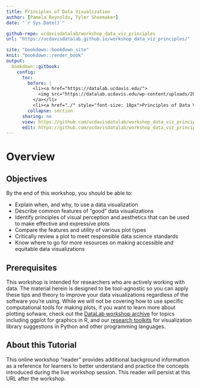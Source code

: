 ```yaml
---
title: Principles of Data Visualization
author: [Pamela Reynolds, Tyler Shoemaker]
date: "`r Sys.Date()`"

github-repo: ucdavisdatalab/workshop_data_viz_principles
url: "https://ucdavisdatalab.github.io/workshop_data_viz_principles/"

site: "bookdown::bookdown_site"
knit: "bookdown::render_book"
output:
  bookdown::gitbook:
    config:
      toc:
        before: |
          <li><a href="https://datalab.ucdavis.edu/">
            <img src="https://datalab.ucdavis.edu/wp-content/uploads/2019/07/datalab-logo-full-color-rgb-1.png" style="height: 100%; width: 100%; object-fit: contain" />
          </a></li>
          <li><a href="./" style="font-size: 18px">Principles of Data Visualization</a></li>
        collapse: section
      sharing: no
      view: https://github.com/ucdavisdatalab/workshop_data_viz_principles/blob/main/%s
      edit: https://github.com/ucdavisdatalab/workshop_data_viz_principles/edit/main/%s
---
```


# Overview {-}

Objectives
----------------------------

By the end of this workshop, you should be able to:

* Explain when, and why, to use a data visualization
* Describe common features of “good” data visualizations
* Identify principles of visual perception and aesthetics that can be used to
  make effective and expressive plots
* Compare the features and utility of various plot types
* Critically review a plot to meet responsible data science standards
* Know where to go for more resources on making accessible and equitable data
  visualizations

Prerequisites
-------------

This workshop is intended for researchers who are actively working with data.
The material herein is designed to be tool-agnostic so you can apply these tips
and theory to improve your data visualizations regardless of the software
you’re using. While we will not be covering how to use specific computational
tools for making plots, if you want to learn more about plotting sofware, check
out the [DataLab workshop archive](https://datalab.ucdavis.edu/archive/) for
topics including ggplot for graphics in R, and our [research
toolkits](https://datalab.ucdavis.edu/technologies/) for visualization library
suggestions in Python and other programming languages.


About this Tutorial
-------------------

This online workshop "reader" provides additional background information as a
reference for learners to better understand and practice the concepts
introduced during the live workshop session. This reader will persist at this
URL after the workshop. 
